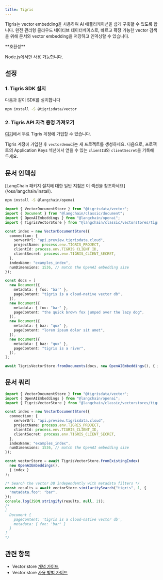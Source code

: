 ```yaml
---
title: Tigris
---
```


Tigris는 vector embedding을 사용하여 AI 애플리케이션을 쉽게 구축할 수 있도록 합니다.
완전 관리형 클라우드 네이티브 데이터베이스로, 빠르고 확장 가능한 vector 검색을 위해
문서와 vector embedding을 저장하고 인덱싱할 수 있습니다.

<Tip>
**호환성**

Node.js에서만 사용 가능합니다.
</Tip>

## 설정

### 1. Tigris SDK 설치

다음과 같이 SDK를 설치합니다

```bash npm
npm install -S @tigrisdata/vector
```
### 2. Tigris API 자격 증명 가져오기

[여기](https://www.tigrisdata.com/)에서 무료 Tigris 계정에 가입할 수 있습니다.

Tigris 계정에 가입한 후 `vectordemo`라는 새 프로젝트를 생성하세요.
다음으로, 프로젝트의 Application Keys 섹션에서 얻을 수 있는
`clientId`와 `clientSecret`을 기록해 두세요.

## 문서 인덱싱

<Tip>
[LangChain 패키지 설치에 대한 일반 지침은 이 섹션을 참조하세요](/oss/langchain/install).
</Tip>

```bash npm
npm install -S @langchain/openai
```
```typescript
import { VectorDocumentStore } from "@tigrisdata/vector";
import { Document } from "@langchain/classic/document";
import { OpenAIEmbeddings } from "@langchain/openai";
import { TigrisVectorStore } from "@langchain/classic/vectorstores/tigris";

const index = new VectorDocumentStore({
  connection: {
    serverUrl: "api.preview.tigrisdata.cloud",
    projectName: process.env.TIGRIS_PROJECT,
    clientId: process.env.TIGRIS_CLIENT_ID,
    clientSecret: process.env.TIGRIS_CLIENT_SECRET,
  },
  indexName: "examples_index",
  numDimensions: 1536, // match the OpenAI embedding size
});

const docs = [
  new Document({
    metadata: { foo: "bar" },
    pageContent: "tigris is a cloud-native vector db",
  }),
  new Document({
    metadata: { foo: "bar" },
    pageContent: "the quick brown fox jumped over the lazy dog",
  }),
  new Document({
    metadata: { baz: "qux" },
    pageContent: "lorem ipsum dolor sit amet",
  }),
  new Document({
    metadata: { baz: "qux" },
    pageContent: "tigris is a river",
  }),
];

await TigrisVectorStore.fromDocuments(docs, new OpenAIEmbeddings(), { index });
```

## 문서 쿼리

```typescript
import { VectorDocumentStore } from "@tigrisdata/vector";
import { OpenAIEmbeddings } from "@langchain/openai";
import { TigrisVectorStore } from "@langchain/classic/vectorstores/tigris";

const index = new VectorDocumentStore({
  connection: {
    serverUrl: "api.preview.tigrisdata.cloud",
    projectName: process.env.TIGRIS_PROJECT,
    clientId: process.env.TIGRIS_CLIENT_ID,
    clientSecret: process.env.TIGRIS_CLIENT_SECRET,
  },
  indexName: "examples_index",
  numDimensions: 1536, // match the OpenAI embedding size
});

const vectorStore = await TigrisVectorStore.fromExistingIndex(
  new OpenAIEmbeddings(),
  { index }
);

/* Search the vector DB independently with metadata filters */
const results = await vectorStore.similaritySearch("tigris", 1, {
  "metadata.foo": "bar",
});
console.log(JSON.stringify(results, null, 2));
/*
[
  Document {
    pageContent: 'tigris is a cloud-native vector db',
    metadata: { foo: 'bar' }
  }
]
*/
```

## 관련 항목

- Vector store [개념 가이드](/oss/integrations/vectorstores)
- Vector store [사용 방법 가이드](/oss/integrations/vectorstores)